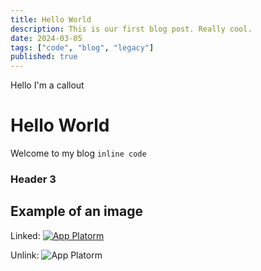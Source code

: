 ```yaml
---
title: Hello World
description: This is our first blog post. Really cool.
date: 2024-03-05
tags: ["code", "blog", "legacy"]
published: true
---
```


<Callout type="warning">Hello I'm a callout</Callout>

# Hello World

Welcome to my blog `inline code`

### Header 3

## Example of an image

Linked:
[![App Platorm](https://doimages.nyc3.cdn.digitaloceanspaces.com/002Blog/0-BLOG-BANNERS/app_platform.png)](https://www.digitalocean.com/products/app-platform)

Unlink:
![App Platorm](https://doimages.nyc3.cdn.digitaloceanspaces.com/002Blog/0-BLOG-BANNERS/app_platform.png)
